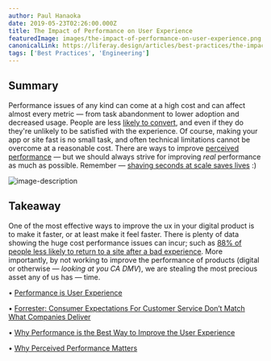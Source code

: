 ```yaml
---
author: Paul Hanaoka
date: 2019-05-23T02:26:00.000Z
title: The Impact of Performance on User Experience
featuredImage: images/the-impact-of-performance-on-user-experience.png
canonicalLink: https://liferay.design/articles/best-practices/the-impact-of-performance-on-user-experience/
tags: ['Best Practices', 'Engineering']
---
```


## Summary

Performance issues of any kind can come at a high cost and can affect almost every metric — from task abandonment to lower adoption and decreased usage. People are less [likely to convert](https://www.cloudflare.com/learning/performance/more/website-performance-conversion-rates/), and even if they do they're unlikely to be satisfied with the experience. Of course, making your app or site fast is no small task, and often technical limitations cannot be overcome at a reasonable cost. There are ways to improve [perceived performance](https://blog.teamtreehouse.com/perceived-performance) — but we should always strive for improving _real_ performance as much as possible. Remember — [shaving seconds at scale saves lives](https://www.folklore.org/StoryView.py?story=Saving_Lives.txt) :)

![image-description](/images/dbp/1558646716993webupload_00659870.png)

## Takeaway

One of the most effective ways to improve the ux in your digital product is to make it faster, or at least make it feel faster. There is plenty of data showing the huge cost performance issues can incur; such as [88% of people less likely to return to a site after a bad experience](http://designingforperformance.com/changing-culture/#impact-on-business-metrics). More importantly, by not working to improve the performance of products (digital or otherwise — _looking at you CA DMV_), we are stealing the most precious asset any of us has — time.

• [Performance is User Experience](http://designingforperformance.com/performance-is-ux/)

• [Forrester: Consumer Expectations For Customer Service Don’t Match What Companies Deliver](https://go.forrester.com/blogs/consumer-expectations-for-customer-service-dont-match-what-companies-deliver/)

• [Why Performance is the Best Way to Improve the User Experience](https://boagworld.com/usability/performance-ux/)

• [Why Perceived Performance Matters](https://www.smashingmagazine.com/2015/09/why-performance-matters-the-perception-of-time/)
